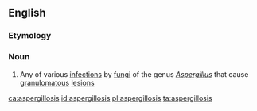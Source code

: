 ==English==

===Etymology===
{{suffix|Aspergillus|osis|lang=en}}

===Noun===
{{wikipedia}}
{{en-noun|aspergilloses}}

# {{label|en|medicine}} Any of various [[infection]]s by [[fungus|fungi]] of the genus ''[[Aspergillus]]'' that cause [[granulomatous]] [[lesion]]s

[[ca:aspergillosis]]
[[id:aspergillosis]]
[[pl:aspergillosis]]
[[ta:aspergillosis]]